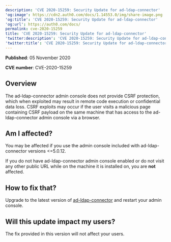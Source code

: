 ```yaml
---
description: 'CVE 2020-15259: Security Update for ad-ldap-connector'
'og:image': https://cdn2.auth0.com/docs/1.14553.0/img/share-image.png
'og:title': 'CVE 2020-15259: Security Update for ad-ldap-connector'
'og:url': https://auth0.com/docs/
permalink: cve-2020-15259
title: 'CVE 2020-15259: Security Update for ad-ldap-connector'
'twitter:description': 'CVE 2020-15259: Security Update for ad-ldap-connector'
'twitter:title': 'CVE 2020-15259: Security Update for ad-ldap-connector'
---
```

**Published**: 05 November 2020

**CVE number**: CVE-2020-15259

## Overview

The ad-ldap-connector admin console does not provide CSRF protection, which when exploited may result in remote code execution or confidential data loss. CSRF exploits may occur if the user visits a malicious page containing CSRF payload on the same machine that has access to the ad-ldap-connector admin console via a browser.

## Am I affected?

You may be affected if you use the admin console included with ad-ldap-connector versions \<=5.0.12.

If you do not have ad-ldap-connector admin console enabled or do not visit any other public URL while on the machine it is installed on, you are **not** affected.

## How to fix that?

Upgrade to the latest version of [ad-ldap-connector](https://github.com/auth0/ad-ldap-connector) and restart your admin console.

## Will this update impact my users?

The fix provided in this version will not affect your users.